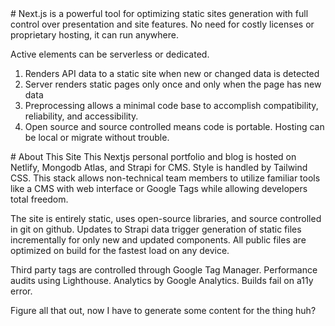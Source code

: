 <div className="card">
<article className="prose p-8">
# Next.js is a powerful tool for optimizing static sites generation with full control over presentation and site features. 
No need for costly licenses or proprietary hosting, it can run anywhere.

Active elements can be serverless or dedicated.

1. Renders API data to a static site when new or changed data is detected
2. Server renders static pages only once and only when the page has new data
3. Preprocessing allows a minimal code base to accomplish compatibility, reliability, and accessibility.
4. Open source and source controlled means code is portable. Hosting can be local or migrate without trouble.
</article>
</div>

<div className="card">
<article className="prose p-8">
# About This Site
This Nextjs personal portfolio and blog is hosted on Netlify, Mongodb Atlas, and Strapi for CMS. Style is handled by Tailwind CSS. This stack allows non-technical team members to utilize familiar tools like a CMS with web interface or Google Tags while allowing developers total freedom.

The site is entirely static, uses open-source libraries, and source controlled in git on github. Updates to Strapi data trigger generation of static files incrementally for only new and updated components. All public files are optimized on build for the fastest load on any device.

Third party tags are controlled through Google Tag Manager. Performance audits using Lighthouse. Analytics by Google Analytics. Builds fail on a11y error.

Figure all that out, now I have to generate some content for the thing huh?
</article>
</div>